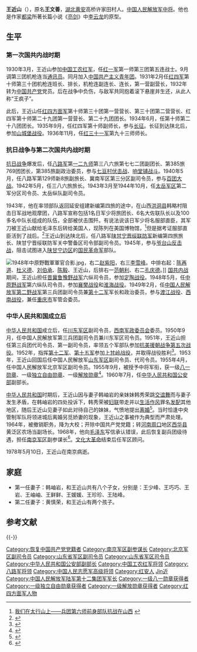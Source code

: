 {{More footnotes needed|time=2022-04-27T00:36:18+00:00}}
{{noteTA
|1=zh-hans:斯大林;zh-hk:史太林;zh-tw:史達林;
|2=zh-cn:朝鲜战争; zh-sg:韩战; zh-tw:韓戰; zh-hk:韓戰}}
{{Infobox_officeholder
| name = 王近山
| image name = Wangjshan1955.jpg
| width = 180px
| now = 
| period = 
| Sex =男
| different name = 王文善
| party = {{中国共产党}}（1932年-1964年，1968年-1978年）
| nationality = {{PRC}}
| Native place =
| date of birth = 1915年10月29日
| place of birth = {{ROC-1912}}[[湖北省|湖北省]][[黄安县|黄安县]]（今[[红安|红安]]）
| date of death = {{death date and age|1978|5|10|1915|10|29}}
| place of death = {{PRC}}[[南京|南京]]
| religion = [[无|无]]
| spouse = 韩岫岩(1938 - 1964)<br />黄慎荣(1964 - 1978)
| relatives = 子女：王少峰、王巧巧、王岩、王岫岫、王鲜鲜、王媛媛、王珍珍、王陆峰
| educate = 
| past =
| work =
}}

'''王近山'''（{{bd|1915年|10月29日|1978年|5月10日}}），原名'''王文善'''，[[湖北|湖北]][[红安县|黄安]]高桥许家田村人。[[中国人民解放军中将|中国人民解放军中将]]。他也是作家[[都梁_(作家)|都梁]]所著长篇小说《[[亮剑|亮剑]]》中[[李云龙_(亮剑)|李云龙]]的原型。

== 生平 ==
=== 第一次国共内战时期 ===
1930年3月，王近山参加[[中国工农红军|中国工农红军]]，任[[红一军|红一军]]第一师第三团第五连战士。9月调第三团机枪连当[[通讯员|通讯员]]。同月加入[[中国共产主义青年团|中国共产主义青年团]]。1931年2月任[[红四军|红四军]]第十师第三十团机枪连班长、排长，机枪连副连长、连长，第一营副营长，1932年转为[[中国共产党|中国共产党]]党员。后在战争中负伤，与敌军共同抱着滚下悬崖并生还，从此人称“王疯子”。

此后，王近山任[[红四方面军|红四方面军]]第十师第三十团第一营营长、第三十团第二营营长、红四军第十师第二十九团第一营营长、第二十九团团长。1934年6月，任第十师第二十八团团长。1935年9月，任红四军第十师副师长，参与[[长征|长征]]。长征到达陕北后，参加[[山城堡战役|山城堡战役]]。1936年11月，任[[红三十一军|红三十一军]]第九十三师师长。

=== 抗日战争与第二次国共内战时期 ===
[[抗日战争|抗日战争]]爆发后，任[[八路军|八路军]]第[[129师|一二九师]]第三八六旅第七七二团副团长、第385旅769团团长，第385旅副政治委员，参与[[七亘村伏击战|七亘村伏击战]]、[[响堂铺战斗|响堂铺战斗]]。1940年5月，任八路军第129师新8旅副旅长、冀南军区第三分区副司令员，参与[[百团大战|百团大战]]。1942年5月，任三八六旅旅长。1943年3月至1944年10月，任[[太岳军区|太岳军区]]第二军分区司令员、太岳纵队副司令员。

1943年，他在率领部队返回延安组建新编第四旅的途中，在山西[[洪洞县|洪洞县]]韩略村阻击日军战地观摩团，八路军宣称包括1名日军少将旅团长、6名大佐联队长以及100多名中队长组成的队伍，全部被伏击围歼。有说法说该日军少将名服部直臣，其军刀被王近山献给毛泽东后转给美国人，现陈列在美国博物馆，<ref>[http://www.zgezx.com.cn/kqwc/content/2013-07/05/content_23420.htm 我们在太行山上——兵团第六师前身部队抗战在山西] {{webarchive|url=https://web.archive.org/web/20140201095542/http://www.zgezx.com.cn/kqwc/content/2013-07/05/content_23420.htm |date=2014-02-01 }}</ref>但是据考证服部直臣活到了战后。<ref>{{cite web|title=郭洋：“韩略村之战”服部直臣被击毙了吗|url=http://www.21ccom.net/articles/lsjd/lsjj/article_2013111795475.html|date=2013-11-17|publisher=[[共识网|共识网]]|archiveurl=https://web.archive.org/web/20131121003250/http://www.21ccom.net/articles/lsjd/lsjj/article_2013111795475.html|archivedate=2013-11-21|deadurl=yes}}</ref>王近山到达陕北后，任八路军[[陕甘宁晋绥联防军|陕甘宁晋绥联防军]]新编第四旅旅长、陕甘宁晋绥联防军关中警备区司令部副司令员。1945年，参与[[爷台山反击战|爷台山反击战]]，阻击试图进入[[陕甘宁边区|陕甘宁边区]]的[[国民革命军|国民革命军]]部队。

[[File:1948年中原野戰軍軍官合影.jpg|thumb]]，右二[[赵紫阳|赵紫阳]]，右三[[李雪峰|李雪峰]]。中排右起：[[陈再道|陈再道]]、[[杜义德|杜义德]]、[[刘伯承|刘伯承]]、[[陈毅|陈毅]]、王近山，后排右一[[范朝利|范朝利]]、右二[[孔庆德|孔庆德]]。]]
[[国共内战|国共内战]]期间，王近山担任[[晋冀鲁豫野战军|晋冀鲁豫野战军]]六纵司令员，参加[[定陶战役|定陶战役]]。1948年5月，任[[中原野战军|中原野战军]]第六纵队司令员，参加[[襄樊战役|襄樊战役]]和[[淮海战役|淮海战役]]。1949年2月，任[[中国人民解放军第二野战军|中国人民解放军第二野战军]]第三兵团副司令员兼[[中国人民解放军陆军第十二集团军|第十二军]]军长和政治委员，参与[[渡江战役|渡江战役]]、[[西南战役|西南战役]]，兼任[[重庆市|重庆市]]军管会委员。

=== 中华人民共和国成立后 ===
[[中华人民共和国|中华人民共和国]]成立后，任[[川东军区|川东军区]]副司令员，[[西南军政委员会|西南军政委员会]]委员。1950年9月，任中国人民解放军第三兵团副司令员兼川东军区司令员。1951年，王近山担任第三兵团代司令员、第一副司令员，率领五个军部队参加[[抗美援朝战争|抗美援朝战争]][[抗美援朝第五次战役|第五次战役]]。1952年，指挥[[中国人民解放军陆军第十二集团军|第十二军]]、[[中国人民解放军空降兵第十五军|第十五军]]参加[[上甘岭战役|上甘岭战役]]，并取得战役胜利<ref>{{cite news|url=http://mil.sohu.com/20150116/n407841467.shtml|date=2015-01-16|title=“疯子”王近山的亮剑人生 毛泽东赞他不听命令|publisher=搜狐|accessdate=2015-02-23|archive-date=2015-02-23|archive-url=https://web.archive.org/web/20150223034007/http://mil.sohu.com/20150116/n407841467.shtml|dead-url=no}}</ref>。1953年，王近山回国后任中国人民解放军[[山东军区|山东军区]]副司令员、代司令员。1955年4月，任中国人民解放军北京军区副司令员。1955年9月，被授予中将军衔，获一级[[八一勋章_(1955年)|八一勋章]]、一级[[独立自由勋章|独立自由勋章]]、一级[[解放勋章|解放勋章]]<ref name="官方">{{cite web|url=http://dangshi.people.com.cn/GB/165617/165618/166491/167908/9975152.html|title=王近山|publisher=中国共产党新闻网|accessdate=2010-03-02|archive-date=2010-03-17|archive-url=https://web.archive.org/web/20100317153027/http://dangshi.people.com.cn/GB/165617/165618/166491/167908/9975152.html|dead-url=no}}</ref>。1960年7月，任[[中华人民共和国公安部|中华人民共和国公安部]]副部长。

[[中华人民共和国|中华人民共和国]]时期后，王近山因与妻子韩岫岩的亲妹妹韩秀荣跳[[交谊舞|交谊舞]]而与妻子发生矛盾，在韩岫岩的四处投诉下，韩秀荣被[[妇联|妇联]]带走并以[[生活作风|生活作风]]罪名[[发配|发配]]其他地区，随后王近山见妻子如此对待自己的妹妹，气愤地提出[[离婚|离婚]]<ref>{{cite web|language=zh-hans|url=http://history.chinaiiss.com/html/20149/10/a7052c_4.html|title=“李云龙”原型王近山的子女近况及现状|date=2014-09-10|publisher=战略网|access-date=2015-02-26|archive-url=https://web.archive.org/web/20150226135316/http://history.chinaiiss.com/html/20149/10/a7052c_4.html|archive-date=2015-02-26|dead-url=yes}}</ref>。当时恰逢中央管制军队将领进城后离婚另觅娇妻的现象，王近山之事被作为典型而严肃处理。1964年，被撤销职务，降为大校；开除中国共产党党籍；转[[河南|河南]][[周口|周口]]地区[[西华县|西华县]]黄泛区农场当副场长。1968年，他向[[毛泽东|毛泽东]]写信承认错误，此后恢复副兵团级待遇，担任[[南京军区|南京军区]]副参谋长<ref>{{cite news|title=“战神”王近山|url=http://military.people.com.cn/GB/42964/57862/11209078.html|accessdate=2012-09-11|newspaper=人民网|archive-url=https://web.archive.org/web/20120828181826/http://military.people.com.cn/GB/42964/57862/11209078.html|archive-date=2012-08-28|dead-url=yes}}</ref>。[[文化大革命|文化大革命]]结束后任军区顾问。

1978年5月10日，王近山在南京病逝。

== 家庭 ==
*第一任妻子：韩岫岩，和王近山共有八个子女，分别是：王少峰、王巧巧、王岩、王岫岫、王鲜鲜、王媛媛、王珍珍、王陆峰。
*第二任妻子：黄慎荣，和王近山有两个孩子。

==参考文献==
{{Reflist|2}}

{{-}}
{{中國人民解放軍開國中將}}
{{DEFAULTSORT:Wang王}}
[[Category:恢复中国共产党党籍者|Category:恢复中国共产党党籍者]]
[[Category:南京军区副参谋长|Category:南京军区副参谋长]]
[[Category:北京军区副司令员|Category:北京军区副司令员]]
[[Category:山东省军区副司令员|Category:山东省军区副司令员]]
[[Category:山东省军区司令员|Category:山东省军区司令员]]
[[Category:中华人民共和国公安部副部长|Category:中华人民共和国公安部副部长]]
[[Category:中国工农红军将领|Category:中国工农红军将领]]
[[Category:八路军将领|Category:八路军将领]]
[[Category:中国人民志愿军高级将领|Category:中国人民志愿军高级将领]]
[[Category:红安人|Category:红安人]]
[[Category:王姓|Jin近]]
[[Category:中国人民解放军陆军第十二集团军军长|Category:中国人民解放军陆军第十二集团军军长]]
[[Category:一级八一勋章获得者|Category:一级八一勋章获得者]]
[[Category:一级独立自由勋章获得者|Category:一级独立自由勋章获得者]]
[[Category:一级解放勋章获得者|Category:一级解放勋章获得者]]
[[Category:红四方面军人物|Category:红四方面军人物]]